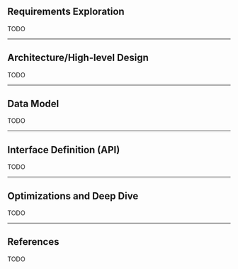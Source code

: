 ## Requirements Exploration

TODO

---

## Architecture/High-level Design

TODO

---

## Data Model

TODO

---

## Interface Definition (API)

TODO

---

## Optimizations and Deep Dive

TODO

---

## References

TODO
